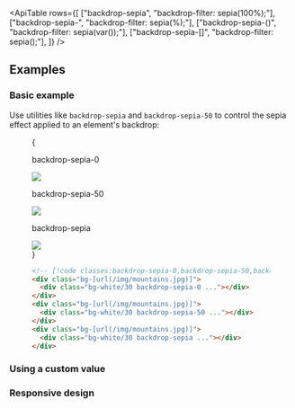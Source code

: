 


<ApiTable
  rows={[
    ["backdrop-sepia", "backdrop-filter: sepia(100%);"],
    ["backdrop-sepia-<number>", "backdrop-filter: sepia(<number>%);"],
    ["backdrop-sepia-(<custom-property>)", "backdrop-filter: sepia(var(<custom-property>));"],
    ["backdrop-sepia-[<value>]", "backdrop-filter: sepia(<value>);"],
  ]}
/>

## Examples

### Basic example

Use utilities like `backdrop-sepia` and `backdrop-sepia-50` to control the sepia effect applied to an element's backdrop:

<Figure>

<Example padding={false}>
  {
    <div className="flex scroll-p-8 justify-start overflow-scroll sm:block sm:overflow-visible">
      <div className="flex shrink-0 items-center justify-around gap-6 p-8 font-mono font-bold sm:gap-4">
        <div className="flex shrink-0 flex-col items-center">
          <p className="mb-3 text-center font-mono text-xs font-medium text-gray-500 dark:text-gray-400">
            backdrop-sepia-0
          </p>
          <div className="relative">
            <div className="absolute inset-6 size-20 bg-white/30 backdrop-sepia-0"></div>
            <img
              className="size-32 rounded-lg object-cover shadow-xl"
              src="https://images.unsplash.com/photo-1554629947-334ff61d85dc?ixid=MnwxMjA3fDB8MHxwaG90by1wYWdlfHx8fGVufDB8fHx8&ixlib=rb-1.2.1&auto=format&fit=crop&w=1000&h=1000&q=90"
            />
            <div className="absolute inset-0 rounded-lg ring-1 ring-black/10 ring-inset"></div>
          </div>
        </div>
        <div className="flex shrink-0 flex-col items-center">
          <p className="mb-3 text-center font-mono text-xs font-medium text-gray-500 dark:text-gray-400">
            backdrop-sepia-50
          </p>
          <div className="relative">
            <div className="absolute inset-6 size-20 bg-white/30 backdrop-sepia-50"></div>
            <img
              className="size-32 rounded-lg object-cover shadow-xl"
              src="https://images.unsplash.com/photo-1554629947-334ff61d85dc?ixid=MnwxMjA3fDB8MHxwaG90by1wYWdlfHx8fGVufDB8fHx8&ixlib=rb-1.2.1&auto=format&fit=crop&w=1000&h=1000&q=90"
            />
            <div className="absolute inset-0 rounded-lg ring-1 ring-black/10 ring-inset"></div>
          </div>
        </div>
        <div className="flex shrink-0 flex-col items-center">
          <p className="mb-3 text-center font-mono text-xs font-medium text-gray-500 dark:text-gray-400">
            backdrop-sepia
          </p>
          <div className="relative">
            <div className="absolute inset-6 size-20 bg-white/30 backdrop-sepia"></div>
            <img
              className="size-32 rounded-lg object-cover shadow-xl"
              src="https://images.unsplash.com/photo-1554629947-334ff61d85dc?ixid=MnwxMjA3fDB8MHxwaG90by1wYWdlfHx8fGVufDB8fHx8&ixlib=rb-1.2.1&auto=format&fit=crop&w=1000&h=1000&q=90"
            />
            <div className="absolute inset-0 rounded-lg ring-1 ring-black/10 ring-inset"></div>
          </div>
        </div>
      </div>
    </div>
  }
</Example>

```html
<!-- [!code classes:backdrop-sepia-0,backdrop-sepia-50,backdrop-sepia] -->
<div class="bg-[url(/img/mountains.jpg)]">
  <div class="bg-white/30 backdrop-sepia-0 ..."></div>
</div>
<div class="bg-[url(/img/mountains.jpg)]">
  <div class="bg-white/30 backdrop-sepia-50 ..."></div>
</div>
<div class="bg-[url(/img/mountains.jpg)]">
  <div class="bg-white/30 backdrop-sepia ..."></div>
</div>
```

</Figure>

### Using a custom value

<UsingACustomValue utility="backdrop-sepia" value=".25" name="backdrop sepia" />

### Responsive design

<ResponsiveDesign property="backdrop-filter: sepia()" defaultClass="backdrop-sepia" featuredClass="backdrop-sepia-0" />



